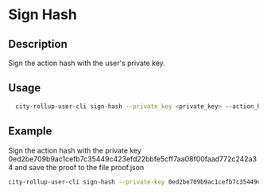 # Sign Hash

## Description
Sign the action hash with the user's private key.

## Usage
```bash
  city-rollup-user-cli sign-hash --private_key <private_key> --action_hash <action_hash> --output <output>
```

## Example
Sign the action hash with the private key 0ed2be709b9ac1cefb7c35449c423efd22bbfe5cff7aa08f00faad772c242a34 and save the proof to the file proof.json
```bash
city-rollup-user-cli sign-hash --private-key 0ed2be709b9ac1cefb7c35449c423efd22bbfe5cff7aa08f00faad772c242a34 --action-hash 0x1234567890abcdef --output sign_result
```
